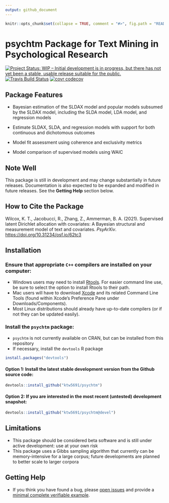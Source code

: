 ```yaml
---
output: github_document
---
```


<!-- README.md is generated from README.Rmd. Please edit that file -->

```r
knitr::opts_chunk$set(collapse = TRUE, comment = "#>", fig.path = "README-")
```

# psychtm Package for Text Mining in Psychological Research

[![Project Status: WIP – Initial development is in progress, but there has not yet been a stable, usable release suitable for the public.](https://www.repostatus.org/badges/latest/wip.svg)](https://www.repostatus.org/#wip) [![Travis Build Status](https://travis-ci.com/ktw5691/psychtm.svg?branch=master)](https://travis-ci.com/ktw5691/psychtm) [![covr codecov](https://codecov.io/gh/ktw5691/psychtm/branch/master/graph/badge.svg)](https://codecov.io/gh/ktw5691/psychtm)

## Package Features

-   Bayesian estimation of the SLDAX model and popular models subsumed by the SLDAX model, including the SLDA model, LDA model, and regression models

-   Estimate SLDAX, SLDA, and regression models with support for both continuous and dichotomous outcomes

-   Model fit assessment using coherence and exclusivity metrics

-   Model comparison of supervised models using WAIC

## Note Well

This package is still in development and may change substantially in future releases. Documentation is also expected to be expanded and modified in future releases. See the **Getting Help** section below.

## How to Cite the Package

Wilcox, K. T., Jacobucci, R., Zhang, Z., Ammerman, B. A. (2021). Supervised latent Dirichlet allocation with covariates: A Bayesian structural and measurement model of text and covariates. *PsyArXiv*. <https://doi.org/10.31234/osf.io/62tc3>

## Installation

### Ensure that appropriate `C++` compilers are installed on your computer:

-   Windows users may need to install [Rtools](https://CRAN.R-project.org/bin/windows/Rtools/). For easier command line use, be sure to select the option to install Rtools to their path.
-   Mac users will have to download [Xcode](https://itunes.apple.com/ca/app/xcode/id497799835?mt=12) and its related Command Line Tools (found within Xcode's Preference Pane under Downloads/Components).
-   Most Linux distributions should already have up-to-date compilers (or if not they can be updated easily).

### Install the `psychtm` package:

-   `psychtm` is not currently available on CRAN, but can be installed from this repository
-   If necessary, install the `devtools` R package

```r
install.packages("devtools")
```

#### Option 1: Install the latest stable development version from the Github source code:

```r
devtools::install_github("ktw5691/psychtm")
```

#### Option 2: If you are interested in the most recent (untested) development snapshot:

```r
devtools::install_github("ktw5691/psychtm@devel")
```

## Limitations

-   This package should be considered beta software and is still under active development: use at your own risk
-   This package uses a Gibbs sampling algorithm that currently can be memory-intensive for a large corpus; future developments are planned to better scale to larger corpora

## Getting Help

-   If you think you have found a bug, please [open issues](https://github.com/ktw5691/psychtm/issues) and provide a [minimal complete verifiable example](https://stackoverflow.com/help/mcve).
